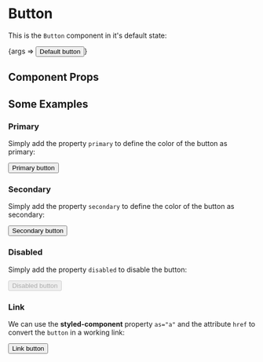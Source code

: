 
<Meta title="INPUT/Button" component={Button} />

# Button

This is the `Button` component in it's default state:

<Canvas>
    <Story
        name="Default"
        argTypes={{
            primary: {
                control: 'boolean',
            },
            secondary: {
                control: 'boolean',
            },
            disabled: {
                control: 'boolean',
            },
            handleClick: { action: 'clicked' },
        }}
    >
        {args => <Button {...args}>Default button</Button>}
    </Story>
</Canvas>

## Component Props

<ArgsTable of={Button} />

## Some Examples

### Primary

Simply add the property `primary` to define the color of the button as primary:

<Canvas>
    <Story name="Primary">
        <Button primary>Primary button</Button>
    </Story>
</Canvas>

### Secondary

Simply add the property `secondary` to define the color of the button as secondary:

<Canvas>
    <Story name="Secondary">
        <Button secondary>Secondary button</Button>
    </Story>
</Canvas>

### Disabled

Simply add the property `disabled` to disable the button:

<Canvas>
    <Story name="Disabled">
        <Button disabled>Disabled button</Button>
    </Story>
</Canvas>

### Link

We can use the **styled-component** property `as="a"` and the attribute `href` to convert the `button` in a working link:

<Canvas>
    <Story name="Link">
        <Button as="a" href="#">
            Link button
        </Button>
    </Story>
</Canvas>
